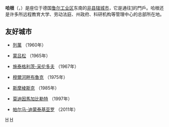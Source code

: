 {{noteTA|G1=德国地名|G2=Landkreis|G3=单位}}
{{德国城市
| 市徽图 = Image:Stadtwappen der kreisfreien Stadt Hagen.png
| 代表图像 = Hagen (Eugen-Tichter-Turm) 01 ies.jpg
| 在德国内的位置图 = Image:Lage der kreisfreien Stadt Hagen in Deutschland.png
| 所属联邦州 = 北莱茵-威斯特法伦州
| 所属行政区 = 阿恩斯贝格行政区
| 所属县 = 哈根
| 坐标纬度 = 51
| 坐标纬度分 = 21
| 坐标经度 = 7
| 坐标经度分 = 28
| 海拔高度 = 86-438
| 面积 = 160.45
| 人口 = 189,044
| 统计时间 = 2015年12月31日
| 人口密度 = 1178
| 邮政编码 = 58089–58099, 58119, 58135
| 电话区号 = 02331, 02334, 02337, 02304
| 汽车牌号 = HA
| 政府地址 = Rathausstraße 11<br />58095 Hagen
| 政府网站 = www.hagen.de
|}}

'''哈根'''（{{lang-de|Hagen}}，{{IPA-de|ˈhaːɡn̩|lang|De-Hagen.ogg}}）是座位于德国[[鲁尔区|鲁尔工业区]]东南的[[非县辖城市|非县辖城市]]，它是通往[http://de.wikipedia.org/wiki/Sauerland]{{Wayback|url=http://de.wikipedia.org/wiki/Sauerland |date=20071203115700 }}的門戶。哈根还是许多所远程教育大学、劳动法庭、州政府、科研机构等管理中心的总部所在地。

== 友好城市 ==
* {{FRA}}[[列萬|列萬]] （1960年）
* {{FRA}}[[蒙吕松|蒙吕松]] （1965年）
* {{DEU}}[[施泰格利茨-采伦多夫|施泰格利茨-采伦多夫]] （1967年）
* {{AUT}}[[穆爾河畔布魯克|穆爾河畔布魯克]] （1975年）
* {{RUS}}[[斯摩棱斯克|斯摩棱斯克]] （1985年）
* {{ISR}}[[莫迪因馬加比勒特|莫迪因馬加比勒特]] （1997年）
* {{ITA}}[[帕尔马-迪蒙泰基亚罗|帕尔马-迪蒙泰基亚罗]] （2011年）

{{北莱茵-威斯特法伦州行政区划}}

{{Authority control}}
[[Category:北莱茵-威斯特法伦州市镇|H]]
[[Category:汉萨同盟|H]]